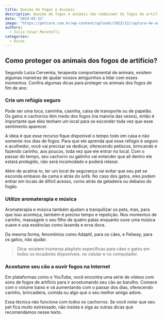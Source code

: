 ```yaml
---
title: Queima de Fogos e Animais
description: Queima de fogos e animais não combinam! Os fogos de artifício, tão comuns na virada do ano, podem representar um verdadeiro desafio para cães e gatos. Mas você pode ajudá-los nesse momento. 
date: "2024-03-31"
image: "https://petcare.com.br/wp-content/uploads/2023/12/captura-de-um-cao-bonito-jack-russell-terrier-deitado-no-sofa-1.jpg"
authors:
  - Julio Cesar Moratelli
categories:
  - Dicas
---
```


## Como proteger os animais dos fogos de artifício?
    
Segundo Luiza Cervenka, terapeuta comportamental de animais, existem algumas maneiras de ajudar nossos amiguinhos a lidar com esses momentos. Confira algumas dicas para proteger os animais dos fogos de fim de ano:

### Crie um refúgio seguro
  
Pode ser uma toca, caminha, casinha, caixa de transporte ou de papelão. Os gatos e cachorros têm medo dos fogos (na maioria das vezes), então é importante que eles tenham um local para se esconder toda vez que esse sentimento aparecer.

A ideia é que esse recurso fique disponível o tempo todo em casa e não somente nos dias de fogos. Para que ele aprenda que esse refúgio é seguro e acolhedor, você vai precisar se dedicar, oferecendo petiscos, brincando e fazendo carinho, aos poucos, toda vez que ele entrar no local. Com o passar do tempo, seu cachorro ou gatinho vai entender que ali dentro ele estará protegido, não será incomodado e poderá relaxar.

Além de acalmá-lo, ter um local de segurança vai evitar que seu pet se esconda embaixo da cama e atrás do sofá. No caso dos gatos, eles podem entrar em locais de difícil acesso, como atrás da geladeira ou debaixo do fogão.

### Utilize aromaterapia e música
  
Aromaterapia e música também ajudam a tranquilizar os pets, mas, para que isso aconteça, também é preciso tempo e repetição. Nos momentos de carinho, massageie o seu filho de quatro patas enquanto ouve uma música suave e usa essências como lavanda e erva doce.

Da mesma forma, feromônios como Adaptil, para os cães, e Feliway, para os gatos, irão ajudar.

> Dica: existem inúmeras playlists específicas para cães e gatos em todos os tocadores disponíveis, no celular e no computador.

### Acostume seu cão a ouvir fogos na Internet
  
Em plataformas como o YouTube, você encontra uma série de vídeos com sons de fogos de artifício para ir acostumando seu cão ao barulho. Comece com o volume baixo e vá aumentando com o passar dos dias, oferecendo carinho, brincadeira, comida ou algo que o seu melhor amigo adore.

Essa técnica não funciona com todos os cachorros. Se você notar que seu pet fica muito estressado, não insista e siga as outras dicas que recomendamos nesse texto.
